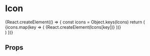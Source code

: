 
<Meta title="components|Icons" component={Icons} />

# Icon

<Preview>
  <Story name="icons">
    {React.createElement(() => {
      const icons = Object.keys(Icons)
      return (
        <div>
          {icons.map(key => (
            <Tooltip title={key}>{React.createElement(Icons[key])}</Tooltip>
          ))}
        </div>
      )
    })}
  </Story>
</Preview>

## Props

<Props of={Icons.Delete} />
